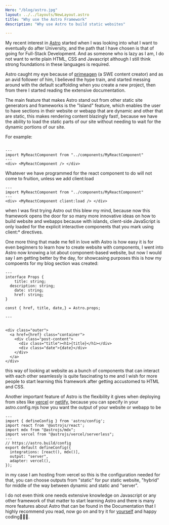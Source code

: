 ```yaml
---
Hero: "/blog/astro.jpg"
layout: ../../layouts/NewLayout.astro
title: "Why use the Astro Framework"
description: "Why use Astro to build static websites"

---
```





My recent interest in [Astro](https://astro.build/) started when I was looking into what I want to eventually do after University,
and the path that I have chosen is that of going for Full-Stack Development. And as someone who is lazy as I am, I do not want to write plain HTML, CSS and Javascript although
I still think strong foundations in these languages is required.

Astro caught my eye because of [primeagen](https://www.youtube.com/watch?v=Sqp5VSqbQOY) (a SWE content creator) and  as an avid follower of him, I believed the hype train, and started
messing around with the default scaffolding when you create a new project, then from there I started reading the extensive documentation. 

The main  feature that makes Astro stand out from other static site generators and frameworks is the "Island" feature, which enables the user to have sections in their 
website or webapp that are dynamic and other that are static, this makes rendering content blazingly fast!, because we have the ability to load the static parts of our site
without needing to wait for the dynamic portions of our site. 

For example:
```astro

---
import MyReactComponent from "../components/MyReactComponent"
---
<div> <MyReactComponent /> </div>
```
Whatever we have programmed for the react component to do will not come to fruition, unless we add client:load

```astro
---
import MyReactComponent from "../components/MyReactComponent"
---
<div> <MyReactComponent client:load /> </div>
```
when I was first trying Astro out this blew my mind, because now this framework  opens the door for so many more innovative ideas on how to build website and webapps
because with islands, client-side JavaScript is only loaded for the explicit interactive components that you mark using client:* directives.

One more thing that made me fell in love with Astro is how easy it is for even beginners to learn how to create website with components, I went into Astro now knowing a lot
about component-based website, but now I would say I am getting better by the day, for showcasing purposes this is how my compoents for my blog section was created:

```astro
---
interface Props {
	title: string;
  description: string;
	date: string;
	href: string;
}

const { href, title, date,} = Astro.props;

---


<div class="outer">
  <a href={href} class="container">
    <div class="post-content">
      <div class="title"><h1>{title}</h1></div>
      <div class="date">{date}</div>
    </div>
  </a>
</div>
```
this way of looking at website as a bunch of components that can interact with each other seamlessly is quite 
fascinating to me and I wish for more people to start learning this framework after getting accustomed to HTML and CSS.

Another important feature of Astro is the flexibility it gives when deploying from sites like [vercel](https://vercel.com/) or [netlify](https://www.netlify.com/),
because you can specify in your astro.config.mjs how you want the output of your website or webapp to be

```astro
---
import { defineConfig } from 'astro/config';
import react from '@astrojs/react';
import mdx from "@astrojs/mdx";
import vercel from "@astrojs/vercel/serverless";
---
// https://astro.build/config
export default defineConfig({
  integrations: [react(), mdx()],
  output: "server",
  adapter: vercel(),
});
```
in my case I am hosting from vercel so this is the configuration needed for that, you can choose outputs from "static" for pur static website,
"hybrid" for middle of the way between dynamic and static and "server".

I do not even think one needs extensive knowledge on Javascript or any other framework of that matter to start learning Astro and there is many more
features about Astro that can be found in the Documentation that I highly recommend you read,
now go on and try it for [yourself](https://astro.build/) and happy coding🧑🏿‍💻.






